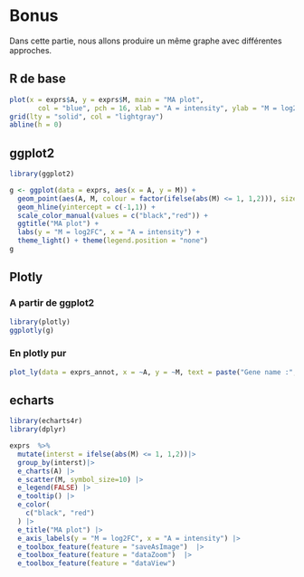 # Bonus

Dans cette partie, nous allons produire un même graphe avec différentes approches.

## R de base

```r
plot(x = exprs$A, y = exprs$M, main = "MA plot",
       col = "blue", pch = 16, xlab = "A = intensity", ylab = "M = log2FC")
grid(lty = "solid", col = "lightgray")
abline(h = 0)
```
## ggplot2

```r
library(ggplot2)

g <- ggplot(data = exprs, aes(x = A, y = M)) +
  geom_point(aes(A, M, colour = factor(ifelse(abs(M) <= 1, 1,2))), size = 0.8) + 
  geom_hline(yintercept = c(-1,1)) +
  scale_color_manual(values = c("black","red")) +
  ggtitle("MA plot") + 
  labs(y = "M = log2FC", x = "A = intensity") + 
  theme_light() + theme(legend.position = "none")
g

```

## Plotly 
### A partir de ggplot2

```r
library(plotly)
ggplotly(g)
```

### En plotly pur

```r
plot_ly(data = exprs_annot, x = ~A, y = ~M, text = paste("Gene name :", exprs_annot$name), type = 'scatter', mode = 'markers')
```


## echarts 

```r
library(echarts4r)
library(dplyr)

exprs  %>%
  mutate(interst = ifelse(abs(M) <= 1, 1,2))|> 
  group_by(interst)|>          
  e_charts(A) |> 
  e_scatter(M, symbol_size=10) |> 
  e_legend(FALSE) |>
  e_tooltip() |>
  e_color(
    c("black", "red")
  ) |>
  e_title("MA plot") |>
  e_axis_labels(y = "M = log2FC", x = "A = intensity") |>
  e_toolbox_feature(feature = "saveAsImage")  |>
  e_toolbox_feature(feature = "dataZoom")  |>
  e_toolbox_feature(feature = "dataView")
  

```

